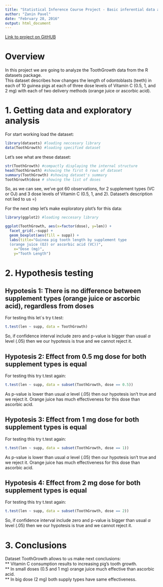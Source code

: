 ```yaml
---
title: "Statistical Inference Course Project - Basic inferential data analysis"
author: "Zanin Pavel"
date: "February 28, 2016"
output: html_document
---
```


[Link to project on GitHUB](https://github.com/Filareth2015/Statistical-Inference-Course-Project.git)

# Overview
In this project we are going to analyze the ToothGrowth data from the R datasets package.  
This dataset describes how changes the length of odontoblasts (teeth) in each of 10 guinea pigs at each of three dose levels of Vitamin C (0.5, 1, and 2 mg) with each of two delivery methods (orange juice or ascorbic acid).

# 1. Getting data and exploratory analysis

For start working load the dataset:
```r
library(datasets) #loading neccesary library
data(ToothGrowth) #loading specified dataset
```

Let's see what are these dataset:
```r
str(ToothGrowth) #compactly displaying the internal structure 
head(ToothGrowth) #showing the first 6 rows of dataset
summary(ToothGrowth) #showing dataset's summary  
ToothGrowth$dose # showing the list of doses
```

So, as we can see, we've got 60 observations, for 2 supplement types (VC or OJ) and 3 dose levels of Vitamin C (0.5, 1, and 2). Dataset's description not lied to us =)

For the next step let's make exploratory plot's for this data:  
```r
library(ggplot2) #loading neccesary library

ggplot(ToothGrowth, aes(x=factor(dose), y=len)) + 
  facet_grid(.~supp) +
  geom_boxplot(aes(fill = supp)) +
  labs(title="Guinea pig tooth length by supplement type 
  (orange juice (OJ) or ascorbic acid (VC))", 
    x="Dose (mg)",
    y="Tooth Length")
```

# 2. Hypothesis testing

## Hypotesis 1: There is no difference between supplement types (orange juice or ascorbic acid), regardless from doses  

For testing this let`s try t.test:
```r
t.test(len ~ supp, data = ToothGrowth)
```

So, if confidence interval include zero and p-value is bigger than usual $\alpha$ level (.05) then we our hypotesis is true and we cannot reject it.

## Hypotesis 2: Effect from 0.5 mg dose for both supplement types is equal

For testing this try t.test again:
```r
t.test(len ~ supp, data = subset(ToothGrowth, dose == 0.5))
```

As p-value is lower than usual $\alpha$ level (.05) then our hypotesis isn't true and we reject it. Orange juice has much effectiveness for this dose than ascorbic acid.

## Hypotesis 3: Effect from 1 mg dose for both supplement types is equal

For testing this try t.test again:
```r
t.test(len ~ supp, data = subset(ToothGrowth, dose == 1))
```

As p-value is lower than usual $\alpha$ level (.05) then our hypotesis isn't true and we reject it. Orange juice has much effectiveness for this dose than ascorbic acid.

## Hypotesis 4: Effect from 2 mg dose for both supplement types is equal

For testing this try t.test again:
```r
t.test(len ~ supp, data = subset(ToothGrowth, dose == 2))
```

So, if confidence interval include zero and p-value is bigger than usual $\alpha$ level (.05) then we our hypotesis is true and we cannot reject it.

# 3. Conclusions 
Dataset ToothGrowth allows to us make next conclusions:   
** Vitamin C consumption results to increasing pig's tooth growth.   
** In small doses (0.5 and 1 mg) orange juice much effective than ascorbic acid.    
** In big dose (2 mg) both supply types have same effectiveness.

